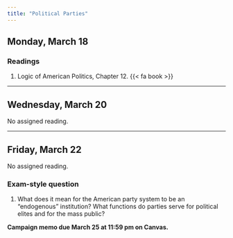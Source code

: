 ```yaml
---
title: "Political Parties"
---
```


## Monday, March 18

### Readings 

1. Logic of American Politics, Chapter 12. {{< fa book >}}


---


## Wednesday, March 20


No assigned reading.



---


## Friday, March 22

No assigned reading.

### Exam-style question

1. What does it mean for the American party system to be an "endogenous" institution? What functions do parties serve for political elites and for the mass public?


**Campaign memo due March 25 at 11:59 pm on Canvas.**

